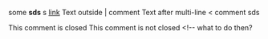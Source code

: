 some <b>sds</b>
s [[link]]
<!-- This is a * comment -->
Text outside | comment
<!-- Multi-line
     comment that spans
     several lines -->
Text after multi-line < comment <ref> sds <ref>

This comment is closed <!-- what to do then? --> 
This comment is not closed <!-- what to do then? 


